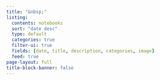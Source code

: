 ```yaml
---
title: "&nbsp;"
listing:
  contents: notebooks
  sort: "date desc"
  type: default
  categories: true
  filter-ui: true
  fields: [date, title, description, categories, image]
  feed: true
page-layout: full
title-block-banner: false
---
```



